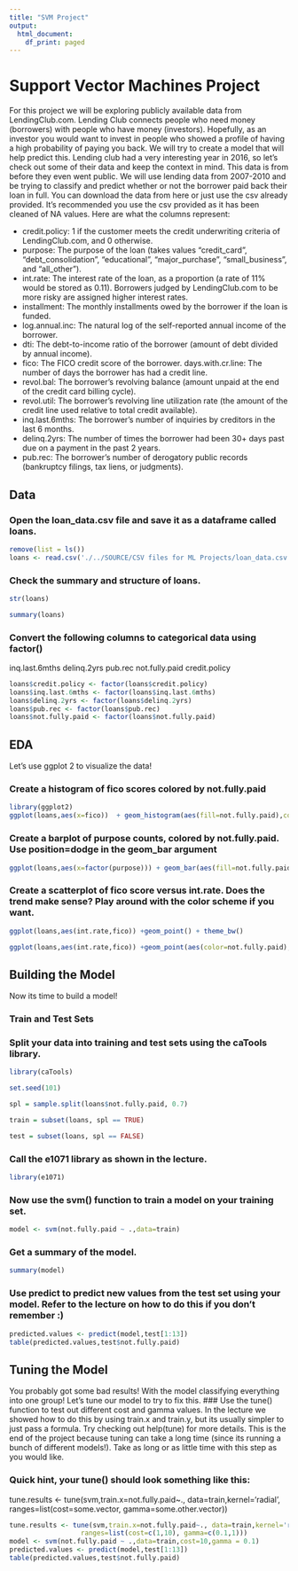 ```yaml
---
title: "SVM Project"
output:
  html_document:
    df_print: paged
---
```

# Support Vector Machines Project
For this project we will be exploring publicly available data from LendingClub.com. Lending Club connects people who need money (borrowers) with people who have money (investors). Hopefully, as an investor you would want to invest in people who showed a profile of having a high probability of paying you back. We will try to create a model that will help predict this.
Lending club had a very interesting year in 2016, so let's check out some of their data and keep the context in mind. This data is from before they even went public.
We will use lending data from 2007-2010 and be trying to classify and predict whether or not the borrower paid back their loan in full. You can download the data from here or just use the csv already provided. It's recommended you use the csv provided as it has been cleaned of NA values.
Here are what the columns represent:

* credit.policy: 1 if the customer meets the credit underwriting criteria of LendingClub.com, and 0 otherwise.
* purpose: The purpose of the loan (takes values "credit_card", "debt_consolidation", "educational", "major_purchase", "small_business", and "all_other").
* int.rate: The interest rate of the loan, as a proportion (a rate of 11% would be stored as 0.11). Borrowers judged by LendingClub.com to be more risky are assigned higher interest rates.
* installment: The monthly installments owed by the borrower if the loan is funded.
* log.annual.inc: The natural log of the self-reported annual income of the borrower.
* dti: The debt-to-income ratio of the borrower (amount of debt divided by annual income).
* fico: The FICO credit score of the borrower.
days.with.cr.line: The number of days the borrower has had a credit line.
* revol.bal: The borrower's revolving balance (amount unpaid at the end of the credit card billing cycle).
* revol.util: The borrower's revolving line utilization rate (the amount of the credit line used relative to total credit available).
* inq.last.6mths: The borrower's number of inquiries by creditors in the last 6 months.
* delinq.2yrs: The number of times the borrower had been 30+ days past due on a payment in the past 2 years.
* pub.rec: The borrower's number of derogatory public records (bankruptcy filings, tax liens, or judgments).

## Data

### Open the loan_data.csv file and save it as a dataframe called loans.
```r
remove(list = ls())
loans <- read.csv('./../SOURCE/CSV files for ML Projects/loan_data.csv')
```
### Check the summary and structure of loans.
```r
str(loans)
```
```r
summary(loans)
```
### Convert the following columns to categorical data using factor()

inq.last.6mths
delinq.2yrs
pub.rec
not.fully.paid
credit.policy
```r
loans$credit.policy <- factor(loans$credit.policy)
loans$inq.last.6mths <- factor(loans$inq.last.6mths)
loans$delinq.2yrs <- factor(loans$delinq.2yrs)
loans$pub.rec <- factor(loans$pub.rec)
loans$not.fully.paid <- factor(loans$not.fully.paid)
```
## EDA

Let's use ggplot 2 to visualize the data!

### Create a histogram of fico scores colored by not.fully.paid
```r
library(ggplot2)
ggplot(loans,aes(x=fico))  + geom_histogram(aes(fill=not.fully.paid),color='black',bins=40,alpha=0.5) + theme_bw()
```
### Create a barplot of purpose counts, colored by not.fully.paid. Use position=dodge in the geom_bar argument
```r
ggplot(loans,aes(x=factor(purpose))) + geom_bar(aes(fill=not.fully.paid),position = "dodge") + theme_bw() + theme(axis.text.x = element_text(angle = 90, hjust = 1))
```
### Create a scatterplot of fico score versus int.rate. Does the trend make sense? Play around with the color scheme if you want.
```r
ggplot(loans,aes(int.rate,fico)) +geom_point() + theme_bw()
```
```r
ggplot(loans,aes(int.rate,fico)) +geom_point(aes(color=not.fully.paid),alpha=0.3) + theme_bw()
```
## Building the Model

Now its time to build a model!

### Train and Test Sets

### Split your data into training and test sets using the caTools library.
```r
library(caTools)

set.seed(101)

spl = sample.split(loans$not.fully.paid, 0.7)

train = subset(loans, spl == TRUE)

test = subset(loans, spl == FALSE)
```
### Call the e1071 library as shown in the lecture.
```r
library(e1071)
```
### Now use the svm() function to train a model on your training set.
```r
model <- svm(not.fully.paid ~ .,data=train)
```
### Get a summary of the model.
```r
summary(model)
```
### Use predict to predict new values from the test set using your model. Refer to the lecture on how to do this if you don't remember :)
```r
predicted.values <- predict(model,test[1:13])
table(predicted.values,test$not.fully.paid)
```
## Tuning the Model

You probably got some bad results! With the model classifying everything into one group! Let's tune our model to try to fix this.
### Use the tune() function to test out different cost and gamma values. In the lecture we showed how to do this by using train.x and train.y, but its usually simpler to just pass a formula. Try checking out help(tune) for more details. This is the end of the project because tuning can take a long time (since its running a bunch of different models!). Take as long or as little time with this step as you would like.

### Quick hint, your tune() should look something like this:

tune.results <- tune(svm,train.x=not.fully.paid~., data=train,kernel='radial',
                  ranges=list(cost=some.vector, gamma=some.other.vector))
```r
tune.results <- tune(svm,train.x=not.fully.paid~., data=train,kernel='radial',
                  ranges=list(cost=c(1,10), gamma=c(0.1,1)))
model <- svm(not.fully.paid ~ .,data=train,cost=10,gamma = 0.1)
predicted.values <- predict(model,test[1:13])
table(predicted.values,test$not.fully.paid)
```

